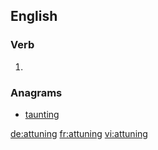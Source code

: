 ==English==

===Verb===
{{head|en|present participle}}

# {{present participle of|attune|lang=en|nocat=1}}

===Anagrams===
* [[taunting#English|taunting]]

[[de:attuning]]
[[fr:attuning]]
[[vi:attuning]]